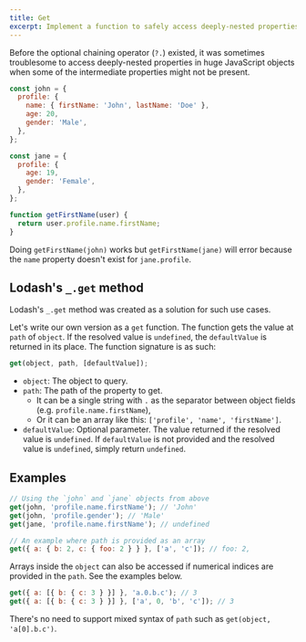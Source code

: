 ```yaml
---
title: Get
excerpt: Implement a function to safely access deeply-nested properties in JavaScript objects
---
```


Before the optional chaining operator (`?.`) existed, it was sometimes troublesome to access deeply-nested properties in huge JavaScript objects when some of the intermediate properties might not be present.

```js
const john = {
  profile: {
    name: { firstName: 'John', lastName: 'Doe' },
    age: 20,
    gender: 'Male',
  },
};

const jane = {
  profile: {
    age: 19,
    gender: 'Female',
  },
};

function getFirstName(user) {
  return user.profile.name.firstName;
}
```

Doing `getFirstName(john)` works but `getFirstName(jane)` will error because the `name` property doesn't exist for `jane.profile`.

## Lodash's `_.get` method

Lodash's `_.get` method was created as a solution for such use cases.

Let's write our own version as a `get` function. The function gets the value at `path` of `object`. If the resolved value is `undefined`, the `defaultValue` is returned in its place. The function signature is as such:

```js
get(object, path, [defaultValue]);
```

- `object`: The object to query.
- `path`: The path of the property to get.
  - It can be a single string with `.` as the separator between object fields (e.g. `profile.name.firstName`),
  - Or it can be an array like this: `['profile', 'name', 'firstName']`.
- `defaultValue`: Optional parameter. The value returned if the resolved value is `undefined`. If `defaultValue` is not provided and the resolved value is `undefined`, simply return `undefined`.

## Examples

```js
// Using the `john` and `jane` objects from above
get(john, 'profile.name.firstName'); // 'John'
get(john, 'profile.gender'); // 'Male'
get(jane, 'profile.name.firstName'); // undefined

// An example where path is provided as an array
get({ a: { b: 2, c: { foo: 2 } } }, ['a', 'c']); // foo: 2,
```

Arrays inside the `object` can also be accessed if numerical indices are provided in the `path`. See the examples below.

```js
get({ a: [{ b: { c: 3 } }] }, 'a.0.b.c'); // 3
get({ a: [{ b: { c: 3 } }] }, ['a', 0, 'b', 'c']); // 3
```

There's no need to support mixed syntax of `path` such as `get(object, 'a[0].b.c')`.
